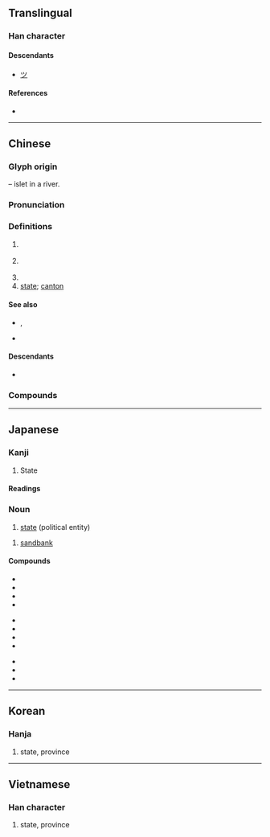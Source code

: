 {{also|川|洲}}
{{character info/new}}
==Translingual==

===Han character===
{{Han char|rn=47|rad=巛|as=03|sn=6|four=32000|canj=ILIL|ids=⿻⿲丿丶丶川(GJKV),⿻⿲丶丶丶川(HT)}}

====Descendants====
* [[ツ]]

====References====
* {{Han ref|kx=0324.010|dkj=08678|dj=0624.090|hdz=10046.030|uh=5DDE|ud=24030|bh=A67B|bd=42619}}

----

==Chinese==
{{zh-forms|alt=𠄓}}
{{zh-wp}}

===Glyph origin===
{{Han etym}}
{{liushu|p}} – islet in a river.

===Pronunciation===
{{zh-pron
|m=zhōu
|ma=y
|m-s=
|c=zau1
|c-t=
|g=
|h=pfs=chû
|j=
|mb=ciú
|md=ciŭ
|mn=chiu
|mn-t=ziu1
|w=1tseu
|x=
|mc=y
|oc=y
|cat=n
}}

===Definitions===
{{zh-hanzi}}

# {{zh-obsolete}} {{zh-alt-form|洲|[[islet]] in a river}}
# {{lb|zh|historical|now still used in place names}} {{w|zhou (country subdivision)|zhou}} {{gloss|a type of historical political divisions of China, usually translated as [[prefecture]] or [[province]]}}
#: {{zh-x|^揚州|{{gloss|historical}} {{w|Yang Province}}; {{gloss|modern}} [[Yangzhou]]}}
# {{zh-short|自治州}}
# [[state]]; [[canton]] {{lb|zh|of some countries}}

====See also====
* {{zh-l|省份}}, {{zh-l|省|province}}
* {{zh-l|縣|county}}

====Descendants====
* {{desc|khb|ᦵᦋᦲᧁᧈ|bor=1}}

===Compounds===
{{zh-der|一斛涼州|中州|中州音韻|中州韻|九州|化州|伊利諾州|佛蒙特州|俄亥俄州|儋州|兗州|兗州八伯|冀州|加州|加州大學|北九州|南州冠冕|吉州|吉州窯|同州梆子|堪薩斯州|夏威夷州|奧勒岡州|密蘇里州|密西根州|岳州|州伯|州判|州同|州學|州官|州官放火|州牧|州立|州縣|州郡|州里|州長|州閭|常州|并州|并州剪|并州故鄉|幽州|廣州和約|廣州|廣州戲|廣州灣|廣州起義|徐州|德州|惠州|惠州之役|愛達荷州|懷俄明州|揚州|揚州八怪|揚州夢|揚州彈詞|揚州清曲|揚州評話|揚州鶴|撞府沖州|撞府穿州|播州|新澤西州|方州|杭州|杭州灘簧|杭州灣|杭州評詞|杭州評話|柳州|柳柳州|梁州|梧州|歐羅巴州|永州|永州八記|汀州|江州司馬|江州車|汴州|泉州|泗州戲|洺州|湄州|湖州|滿州鄉|漳州|潮州|濟州島|灤州|灤州影|營州|猶他州|瓊州|瓊州島|瓊州海峽|登瀛州|皇州|益州|磁州|磁州窯|神州|神州赤縣|神州陸沉|福州|福州戲|福州評話|紐約州|光州|耀州|耀州窯|肯塔基州|膠州|膠州灣|荊州|蘇州|蘇州彈詞|蘇州片|蘇州評彈|蘭州|衝州撞府|袞州|袞州八伯|西州|西州之痛|豫州|貴州|赤縣神州|跨州越郡|邠州|鄜州|鄭州|鈞州|鈞州窯|錦州|阿肯色州|雍州|雷州|雷州半島|青州|青州從事|騎鶴揚州|黃州|瀛州|肅州|瓜州|沙州|隨州|衢州|襄州|鄂州|歸州|均州路|恩施土家族苗族自治州|自治州|業州|台州|泰州|開州|滿州|南州|孟州|滁州|溪州|亳州|朔州|忻州|池州|濱州|撫州|定州|宿州|絳州|龍州}}

{{zh-cat|Administrative divisions}}

----

==Japanese==

===Kanji===
{{ja-kanji|grade=3|rs=巛03}}

# State

====Readings====
{{ja-readings
|goon=す
|kanon=しゅう
|kun=す-, しま-
}}

===Noun===
{{ja-noun|しゅう}}

# [[state]] (political entity)

{{ja-noun|す}}

# [[sandbank]]

====Compounds====
{{top3}}
* {{ja-r|自治州|じちしゅう}}
* {{ja-r|道州制|どうしゅうせい}}
* {{ja-r|九州|^きゅうしゅう}}
* {{ja-r|本州|^ほんしゅう}}
{{mid3}}
* {{ja-r|欧州|^おう.しゅう}}
* {{ja-r|豪州|^ごうしゅう}}
* {{ja-r|備州|^びしゅう}}
* {{ja-r|満州|^まんしゅう}}
{{mid3}}
* {{ja-r|長州|ちょうしゅう}}
* {{ja-r|奥州|おうしゅう}}
* {{ja-r|座州|ざす}}
{{bottom}}

----

==Korean==

===Hanja===
{{ko-hanja|hangeul=[[주]]|mr=chu|y=cwu}}

# state, province

----

==Vietnamese==

===Han character===
{{vi-hantu|[[châu]], [[chu]]|rs=巛03}}

# state, province